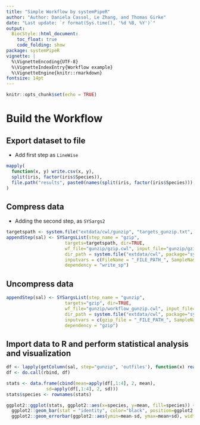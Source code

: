 ```yaml
---
title: "Simple Workflow by systemPipeR" 
author: "Author: Daniela Cassol, Le Zhang, and Thomas Girke"
date: "Last update: `r format(Sys.time(), '%d %B, %Y')`" 
output:
  BiocStyle::html_document:
    toc_float: true
    code_folding: show
package: systemPipeR
vignette: |
  %\VignetteEncoding{UTF-8}
  %\VignetteIndexEntry{Workflow example}
  %\VignetteEngine{knitr::rmarkdown}
fontsize: 14pt
---
```


```r
knitr::opts_chunk$set(echo = TRUE)
```

# Build the Workflow 

## Export dataset to file

- Add first step as `LineWise`

```r
mapply(
  function(x, y) write.csv(x, y),
  split(iris, factor(iris$Species)),
  file.path("results", paste0(names(split(iris, factor(iris$Species))), ".csv"))
)
```

## Compress data

- Adding the second step, as `SYSargs2` 

```r
targetspath <- system.file("extdata/cwl/gunzip", "targets_gunzip.txt", package="systemPipeR")
appendStep(sal) <- SYSargsList(step_name = "gzip", 
                      targets=targetspath, dir=TRUE,
                      wf_file="gunzip/gzip.cwl", input_file="gunzip/gzip.yml",
                      dir_path = system.file("extdata/cwl", package="systemPipeR"),
                      inputvars = c(FileName = "_FILE_PATH_", SampleName = "_SampleName_"), 
                      dependency = "write_sp")
```

## Uncompress data

```r
appendStep(sal) <- SYSargsList(step_name = "gunzip", 
                      targets="gzip", dir=TRUE,
                      wf_file="gunzip/workflow_gunzip.cwl", input_file="gunzip/gunzip.yml",
                      dir_path = system.file("extdata/cwl", package="systemPipeR"),
                      inputvars = c(gzip_file = "_FILE_PATH_", SampleName = "_SampleName_"), 
                      dependency = "gzip")
```

## Import data to R and perform statistical analysis and visualization 

```r
df <- lapply(getColumn(sal, step="gunzip", 'outfiles'), function(x) read.delim(x, sep=",")[-1])
df <- do.call(rbind, df)

stats <- data.frame(cbind(mean=apply(df[,1:4], 2, mean),
               sd=apply(df[,1:4], 2, sd)))
stats$species <- rownames(stats)

ggplot2::ggplot(stats, ggplot2::aes(x=species, y=mean, fill=species)) + 
  ggplot2::geom_bar(stat = "identity", color="black", position=ggplot2::position_dodge()) +
  ggplot2::geom_errorbar(ggplot2::aes(ymin=mean-sd, ymax=mean+sd), width=.2, position=ggplot2::position_dodge(.9)) 
```


